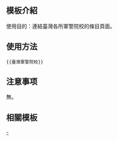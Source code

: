 <includeonly><!-- 在這裡加入模板的保護標識 --></includeonly><noinclude>{{Documentation subpage}}</noinclude>
<!-- 在本行下編輯模板說明 -->
== 模板介紹 ==

使用目的：連結臺灣各所軍警院校的條目頁面。

== 使用方法 ==
<pre>{{臺灣軍警院校}}</pre>

== 注意事项 ==

無。

== 相關模板 ==

{{台灣高等教育模板導航}}

<includeonly>
<!-- 本行下加入模板的分類 -->
[[Category:台灣大專院校模板|-]]
</includeonly>
